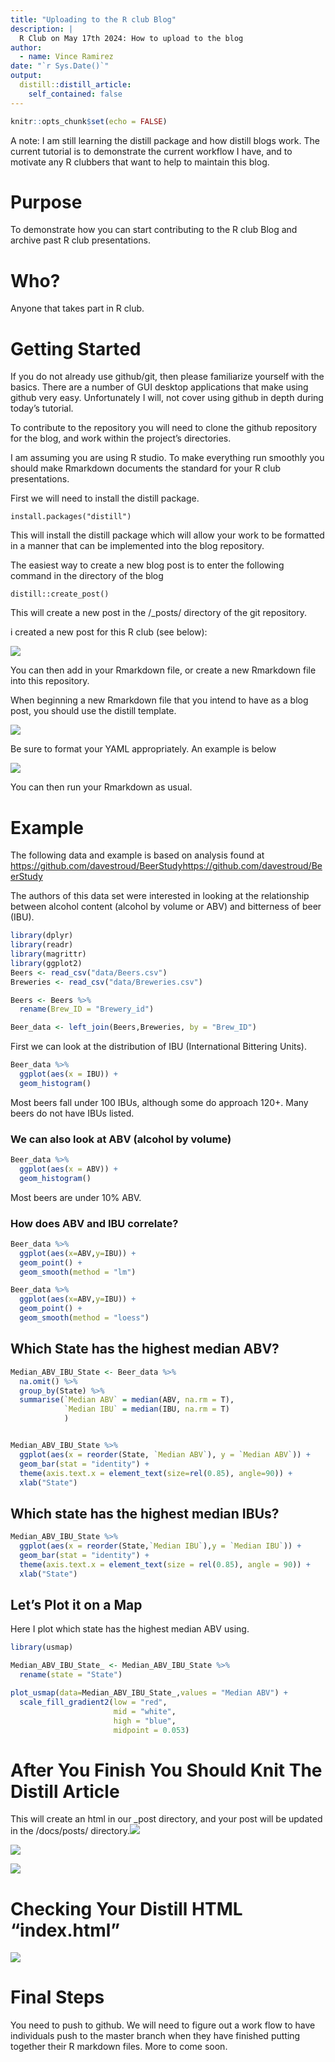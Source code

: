 ```yaml
---
title: "Uploading to the R club Blog"
description: |
  R Club on May 17th 2024: How to upload to the blog
author:
  - name: Vince Ramirez
date: "`r Sys.Date()`"
output:
  distill::distill_article:
    self_contained: false
---
```


```r
knitr::opts_chunk$set(echo = FALSE)
```

A note: I am still learning the distill package and how distill blogs work. The current tutorial is to demonstrate the current workflow I have, and to motivate any R clubbers that want to help to maintain this blog.

# Purpose

To demonstrate how you can start contributing to the R club Blog and archive past R club presentations.

# Who?

Anyone that takes part in R club.

# Getting Started

If you do not already use github/git, then please familiarize yourself with the basics. There are a number of GUI desktop applications that make using github very easy. Unfortunately I will, not cover using github in depth during today's tutorial.

To contribute to the repository you will need to clone the github repository for the blog, and work within the project's directories.

I am assuming you are using R studio. To make everything run smoothly you should make Rmarkdown documents the standard for your R club presentations.

First we will need to install the distill package.

```         
install.packages("distill")
```

This will install the distill package which will allow your work to be formatted in a manner that can be implemented into the blog repository.

The easiest way to create a new blog post is to enter the following command in the directory of the blog

```         
distill::create_post() 
```

This will create a new post in the /\_posts/ directory of the git repository.

i created a new post for this R club (see below):

![](images/newDirectory.png)

You can then add in your Rmarkdown file, or create a new Rmarkdown file into this repository.

When beginning a new Rmarkdown file that you intend to have as a blog post, you should use the distill template.

![](images/Rmarkdown%20Distill%20Template-01.png)

Be sure to format your YAML appropriately. An example is below

![](images/YAML%20for%20post.png)

You can then run your Rmarkdown as usual.

# Example

The following data and example is based on analysis found at [https://github.com/davestroud/BeerStudyhttps://github.com/davestroud/BeerStudy](https://github.com/davestroud/BeerStudy){.uri}

The authors of this data set were interested in looking at the relationship between alcohol content (alcohol by volume or ABV) and bitterness of beer (IBU).

```r
library(dplyr)
library(readr)
library(magrittr)
library(ggplot2)
Beers <- read_csv("data/Beers.csv")
Breweries <- read_csv("data/Breweries.csv")

Beers <- Beers %>%
  rename(Brew_ID = "Brewery_id")

Beer_data <- left_join(Beers,Breweries, by = "Brew_ID")

```

First we can look at the distribution of IBU (International Bittering Units).

```r
Beer_data %>%
  ggplot(aes(x = IBU)) +
  geom_histogram()

```

Most beers fall under 100 IBUs, although some do approach 120+. Many beers do not have IBUs listed.

### We can also look at ABV (alcohol by volume)

```r
Beer_data %>%
  ggplot(aes(x = ABV)) +
  geom_histogram()

```

Most beers are under 10% ABV.

### How does ABV and IBU correlate?

```r
Beer_data %>%
  ggplot(aes(x=ABV,y=IBU)) +
  geom_point() +
  geom_smooth(method = "lm")

Beer_data %>%
  ggplot(aes(x=ABV,y=IBU)) +
  geom_point() +
  geom_smooth(method = "loess")

```

## Which State has the highest median ABV?

```r
Median_ABV_IBU_State <- Beer_data %>%
  na.omit() %>%
  group_by(State) %>% 
  summarise(`Median ABV` = median(ABV, na.rm = T),
            `Median IBU` = median(IBU, na.rm = T)
            )


Median_ABV_IBU_State %>%
  ggplot(aes(x = reorder(State, `Median ABV`), y = `Median ABV`)) +
  geom_bar(stat = "identity") +
  theme(axis.text.x = element_text(size=rel(0.85), angle=90)) +
  xlab("State")
```

## Which state has the highest median IBUs?

```r
Median_ABV_IBU_State %>%
  ggplot(aes(x = reorder(State,`Median IBU`),y = `Median IBU`)) +
  geom_bar(stat = "identity") +
  theme(axis.text.x = element_text(size = rel(0.85), angle = 90)) +
  xlab("State")
```

## Let's Plot it on a Map

Here I plot which state has the highest median ABV using.

```r
library(usmap)

Median_ABV_IBU_State_ <- Median_ABV_IBU_State %>%
  rename(state = "State")

plot_usmap(data=Median_ABV_IBU_State_,values = "Median ABV") +
  scale_fill_gradient2(low = "red",
                       mid = "white",
                       high = "blue",
                       midpoint = 0.053)
```

# After You Finish You Should Knit The Distill Article

This will create an html in our \_post directory, and your post will be updated in the /docs/posts/ directory.![](images/Directory.png)

![](images/Directory%202.png)

![](images/Directory%203.png)

# Checking Your Distill HTML "index.html"

![](images/Distill%20HTML.png)

# Final Steps

You need to push to github. We will need to figure out a work flow to have individuals push to the master branch when they have finished putting together their R markdown files. More to come soon.

